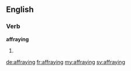==English==

===Verb===
'''affraying'''
# {{present participle of|affray}}

[[de:affraying]]
[[fr:affraying]]
[[my:affraying]]
[[sv:affraying]]